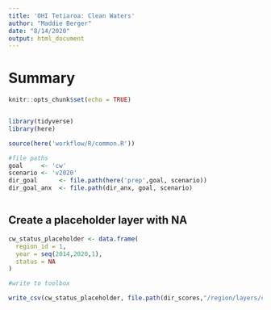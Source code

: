 ```yaml
---
title: 'OHI Tetiaroa: Clean Waters'
author: "Maddie Berger"
date: "8/14/2020"
output: html_document
---
```


# Summary



```r
knitr::opts_chunk$set(echo = TRUE)


library(tidyverse)
library(here)

source(here('workflow/R/common.R'))

#file paths
goal     <- 'cw'
scenario <- 'v2020'
dir_goal      <- file.path(here('prep',goal, scenario))
dir_goal_anx  <- file.path(dir_anx, goal, scenario)



```


## Create a placeholder layer with NA

```r


cw_status_placeholder <- data.frame(
  region_id = 1,
  year = seq(2014,2020,1),
  status = NA
)

#write to toolbox

write_csv(cw_status_placeholder, file.path(dir_scores,"/region/layers/cw_status_placeholder.csv"))

```
